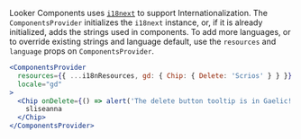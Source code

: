 <Meta title="Develop/Internationalization" />

Looker Components uses [`i18next`](https://www.i18next.com/) to support Internationalization.
The `ComponentsProvider` initializes the `i18next` instance, or, if it is already initialized,
adds the strings used in components. To add more languages, or to override existing strings and
language default, use the `resources` and `language` props on `ComponentsProvider`.

```jsx
<ComponentsProvider
  resources={{ ...i18nResources, gd: { Chip: { Delete: 'Scrios' } } }}
  locale="gd"
>
  <Chip onDelete={() => alert('The delete button tooltip is in Gaelic!')}>
    sliseanna
  </Chip>
</ComponentsProvider>
```
